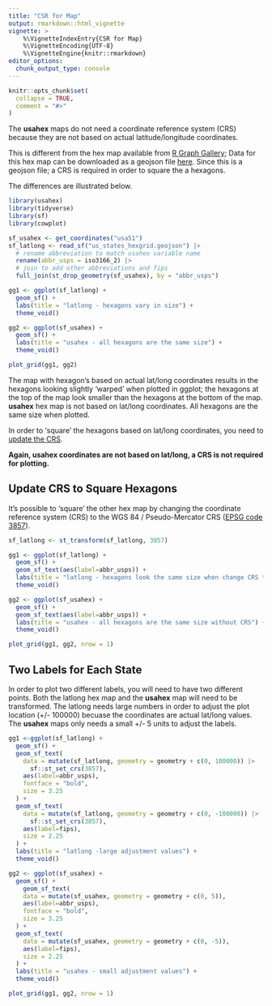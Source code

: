 ```yaml
---
title: "CSR for Map"
output: rmarkdown::html_vignette
vignette: >
    %\VignetteIndexEntry{CSR for Map}
    %\VignetteEncoding{UTF-8}
    %\VignetteEngine{knitr::rmarkdown}
editor_options: 
  chunk_output_type: console
---
```


```r
knitr::opts_chunk$set(
  collapse = TRUE,
  comment = "#>"
)
```

The **usahex** maps do not need a coordinate reference system (CRS) because they are not based on actual latitude/longitude coordinates.  


This is different from the hex map available from [R Graph Gallery](https://r-graph-gallery.com/hexbin-map); Data for this hex map can be downloaded as a geojson file [here](https://team.carto.com/u/andrew/tables/andrew.us_states_hexgrid/public/map).  Since this is a geojson file; a CRS is required in order to square the a hexagons.  

The differences are illustrated below.  


```r
library(usahex) 
library(tidyverse)
library(sf)
library(cowplot) 
```


```r
sf_usahex <- get_coordinates("usa51")
sf_latlong <- read_sf("us_states_hexgrid.geojson") |> 
  # rename abbreviation to match usahex variable name
  rename(abbr_usps = iso3166_2) |> 
  # join to add other abbreviations and fips 
  full_join(st_drop_geometry(sf_usahex), by = "abbr_usps")
```


```r
gg1 <- ggplot(sf_latlong) + 
  geom_sf() +
  labs(title = "latlong - hexagons vary in size") + 
  theme_void()

gg2 <- ggplot(sf_usahex) + 
  geom_sf() + 
  labs(title = "usahex - all hexagons are the same size") + 
  theme_void()

plot_grid(gg1, gg2)
```

The map with hexagon's based on actual lat/long coordinates results in the hexagons looking slightly 'warped' when plotted in ggplot; the hexagons at the top of the map look smaller than the hexagons at the bottom of the map.  **usahex** hex map is not based on lat/long coordinates.  All hexagons are the same size when plotted.  

In order to 'square' the hexagons based on lat/long coordinates, you need to [update the CRS](#update-crs-to-square-hexagons). 

**Again,  usahex coordinates are not based on lat/long, a CRS is not required for plotting.** 


## Update CRS to Square Hexagons  

It's possible to 'square' the other hex map by changing the coordinate reference system (CRS) to the WGS 84 / Pseudo-Mercator CRS ([EPSG code 3857](https://epsg.io/3857)).  


```r
sf_latlong <- st_transform(sf_latlong, 3857)
```

```r
gg1 <- ggplot(sf_latlong) + 
  geom_sf() +
  geom_sf_text(aes(label=abbr_usps)) +
  labs(title = "latlong - hexagons look the same size when change CRS to 3857") + 
  theme_void()

gg2 <- ggplot(sf_usahex) + 
  geom_sf() + 
  geom_sf_text(aes(label=abbr_usps)) +
  labs(title = "usahex - all hexagons are the same size without CRS") + 
  theme_void()

plot_grid(gg1, gg2, nrow = 1)
```


## Two Labels for Each State 

In order to plot two different labels, you will need to have two different points.  Both the latlong hex map and the **usahex** map will need to be transformed.  The latlong needs large numbers in order to adjust the plot location (+/- 100000) becuase the coordinates are actual lat/long values.  The **usahex** maps only needs a small +/- 5 units to adjust the labels.  

```r
gg1 <-ggplot(sf_latlong) + 
  geom_sf() +
  geom_sf_text(
    data = mutate(sf_latlong, geometry = geometry + c(0, 100000)) |> 
      sf::st_set_crs(3857),  
    aes(label=abbr_usps), 
    fontface = "bold", 
    size = 3.25
  ) +
  geom_sf_text(
    data = mutate(sf_latlong, geometry = geometry + c(0, -100000)) |> 
      sf::st_set_crs(3857),  
    aes(label=fips), 
    size = 2.25
  ) +
  labs(title = "latlong -large adjustment values") + 
  theme_void()

gg2 <- ggplot(sf_usahex) + 
  geom_sf() + 
    geom_sf_text(
    data = mutate(sf_usahex, geometry = geometry + c(0, 5)),  
    aes(label=abbr_usps), 
    fontface = "bold", 
    size = 3.25
  ) +
  geom_sf_text(
    data = mutate(sf_usahex, geometry = geometry + c(0, -5)),  
    aes(label=fips), 
    size = 2.25
  ) +
  labs(title = "usahex - small adjustment values") + 
  theme_void()

plot_grid(gg1, gg2, nrow = 1)
```

